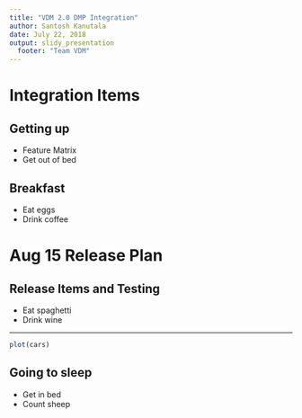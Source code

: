 ```yaml
---
title: "VDM 2.0 DMP Integration"
author: Santosh Kanutala
date: July 22, 2018
output: slidy_presentation
  footer: "Team VDM"
---
```


# Integration Items

## Getting up

- Feature Matrix
- Get out of bed

## Breakfast

- Eat eggs
- Drink coffee

# Aug 15 Release Plan

## Release Items and Testing

- Eat spaghetti
- Drink wine

---

```r
plot(cars)
```

## Going to sleep

- Get in bed
- Count sheep